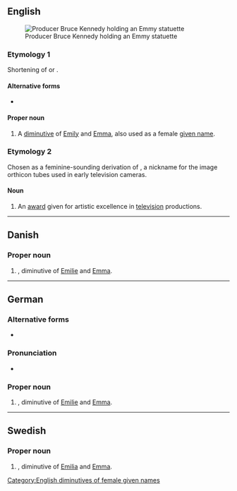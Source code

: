 {{also|emmy}}

==English==
[[Image:Bruce Kennedy.jpg|thumb|Producer Bruce Kennedy holding an Emmy statuette]]

===Etymology 1===
Shortening of {{m|en|Emily}} or {{m|en|Emma}}.

====Alternative forms====
* {{l|en|Emmie}}

====Proper noun====
{{en-proper noun}}

# A [[diminutive]] of [[Emily]] and [[Emma]], also used as a female [[given name]].

===Etymology 2===
{{wikipedia|Emmy Award}}
Chosen as a feminine-sounding derivation of {{m|en|immy}}, a nickname for the image orthicon tubes used in early television cameras.

====Noun====
{{en-noun}}<!--plural is Emmys NOT Emmies-->

# An [[award]] given for artistic excellence in [[television]] productions.

[[Category:English diminutives of female given names]]

----

==Danish==

===Proper noun===
{{head|da|proper noun}}

# {{given name|female|lang=da}}, diminutive of [[Emilie]] and [[Emma]].

----

==German==

===Alternative forms===
* {{l|de|Emmi}}

===Pronunciation===
* {{audio|De-Emmy.ogg|Audio|lang=de}}

===Proper noun===
{{de-proper noun|f}}

# {{given name|female|lang=de}}, diminutive of [[Emilie]] and [[Emma]].

----

==Swedish==

===Proper noun===
{{sv-proper noun|c}}

# {{given name|female|lang=sv}}, diminutive of [[Emilia]] and [[Emma]].